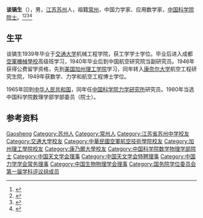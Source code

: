 '''谈镐生'''（{{bd|1916年|12月1日|2005年|9月28日|T谈}}），男，[[江苏|江苏]][[苏州|苏州]]人，祖籍[[常州|常州]]，中国力学家、应用数学家，[[中国科学院院士|中国科学院院士]]。<ref>{{Cite book|title=中华当代文化名人大辞典|author=张品兴, 殷登祥, 陈有进等主编|publisher=中国广播电视出版社|year=1992|isbn=9787504315137|location=北京|pages=}}</ref><ref>{{Cite book|title=北京百科词典 • 科学技术卷|author=曹子西, 张登义, 曹增友主编; 张进京, 傅亿伸, 汪永宁等副主编|publisher=北京科学技术出版社|year=1992|isbn=|location=北京|pages=}}</ref><ref>{{Cite book|title=二十世纪中国名人辞典|author=蔡开松, 于信凤主编; 曾卓明, 周溯源, 赵书刚副主编|publisher=辽宁人民出版社|year=1991|isbn=|location=沈阳|pages=}}</ref><ref>{{Cite book|title=二十世纪中华爱国名人辞典|author=宋德慈, 王德林, 郑福林主编|publisher=吉林大学出版社|year=1990|isbn=|location=长春|pages=553}}</ref>

== 生平 ==
谈镐生1939年毕业于[[交通大学|交通大学]]机械工程学院，获工学学士学位。毕业后进入成都[[中央航空機械學校|空軍機械學校]]高级班学习，1940年毕业后到中国航空研究院当副研究员。1946年获得公费留学资格，先到[[美国|美国]][[加州理工学院|加州理工学院]]学习，同年转入[[康奈尔大学|康奈尔大学]]航空工程研究生院，1949年获数学、力学和航空工程博士学位。

1965年回到[[中华人民共和国|中华人民共和国]]，同年任[[中国科学院力学研究所|中国科学院力学研究所]]研究员。1980年当选中国科学院数理学部学部委员（院士）。

== 参考资料 ==
{{reflist}}

{{中国科学院数学物理学部院士}}
{{国务院学位委员会第一届学科评议组/理学}}
{{Navboxes
| title  = 谈镐生在[[中国力学学会|中国力学学会]]的职务
| list1  =
{{中国力学学会第一届理事会}}
}}
{{Navboxes
| title  = 谈镐生在[[中国天文学会|中国天文学会]]的职务
| list1  =
{{中国天文学会第三届理事会}}
{{中国天文学会第四届理事会}}
}}
{{Navboxes
| title  = 谈镐生在[[中国生物物理学会|中国生物物理学会]]的职务
| list1  =
{{中国生物物理学会第一届理事会}}
}}

{{Authority control}}
{{DEFAULTSORT:Tan}}
[[Category:谈姓|Gaosheng]]
[[Category:苏州人|Category:苏州人]]
[[Category:常州人|Category:常州人]]
[[Category:江苏省苏州中学校友|Category:江苏省苏州中学校友]]
[[Category:交通大学校友|Category:交通大学校友]]
[[Category:中華民國空軍航空技術學院校友|Category:中華民國空軍航空技術學院校友]]
[[Category:加州理工學院校友|Category:加州理工學院校友]]
[[Category:康乃爾大學校友|Category:康乃爾大學校友]]
[[Category:中国科学院数学物理学部院士|Category:中国科学院数学物理学部院士]]
[[Category:中国天文学会理事|Category:中国天文学会理事]]
[[Category:中国天文学会特聘理事|Category:中国天文学会特聘理事]]
[[Category:中国力学学会常务理事|Category:中国力学学会常务理事]]
[[Category:中国生物物理学会理事|Category:中国生物物理学会理事]]
[[Category:国务院学位委员会第一届学科评议组成员|Category:国务院学位委员会第一届学科评议组成员]]